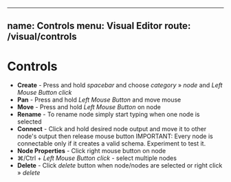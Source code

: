---
name: Controls
menu: Visual Editor
route: /visual/controls
----

# Controls

- **Create** - Press and hold *spacebar* and choose *category* » *node* and *Left Mouse Button click*
- **Pan** - Press and hold *Left Mouse Button* and move mouse
- **Move** - Press and hold *Left Mouse Button* on node
- **Rename** - To rename node simply start typing when one node is selected
- **Connect** - Click and hold desired node output and move it to other node's output then release mouse button
  IMPORTANT: Every node is connectable only if it creates a valid schema. Experiment to test it.
- **Node Properties** - Click right mouse button on node
- ⌘/Ctrl + *Left Mouse Button click* - select multiple nodes
- **Delete** - Click *delete* button when node/nodes are selected or right click » *delete*
